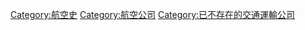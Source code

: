 {{Commonscat|Defunct airlines}}

[[Category:航空史|Category:航空史]]
[[Category:航空公司|Category:航空公司]]
[[Category:已不存在的交通運輸公司|Category:已不存在的交通運輸公司]]